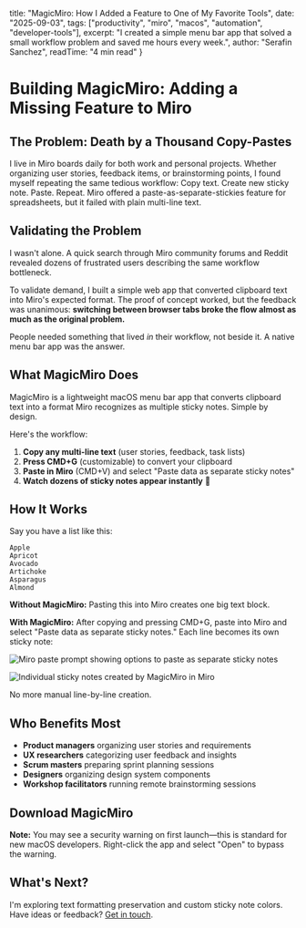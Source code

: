   title: "MagicMiro: How I Added a Feature to One of My Favorite Tools",
  date: "2025-09-03",
  tags: ["productivity", "miro", "macos", "automation", "developer-tools"],
  excerpt: "I created a simple menu bar app that solved a small workflow problem and saved me hours every week.",
  author: "Serafin Sanchez",
  readTime: "4 min read"
}


# Building MagicMiro: Adding a Missing Feature to Miro

## The Problem: Death by a Thousand Copy-Pastes

I live in Miro boards daily for both work and personal projects. Whether organizing user stories, feedback items, or brainstorming points, I found myself repeating the same tedious workflow: Copy text. Create new sticky note. Paste. Repeat. Miro offered a paste-as-separate-stickies feature for spreadsheets, but it failed with plain multi-line text.

## Validating the Problem

I wasn't alone. A quick search through Miro community forums and Reddit revealed dozens of frustrated users describing the same workflow bottleneck.

To validate demand, I built a simple web app that converted clipboard text into Miro's expected format. The proof of concept worked, but the feedback was unanimous: **switching between browser tabs broke the flow almost as much as the original problem.** 

People needed something that lived *in* their workflow, not beside it. A native menu bar app was the answer.

## What MagicMiro Does

MagicMiro is a lightweight macOS menu bar app that converts clipboard text into a format Miro recognizes as multiple sticky notes. Simple by design.

Here's the workflow:

1. **Copy any multi-line text** (user stories, feedback, task lists)
2. **Press CMD+G** (customizable) to convert your clipboard
3. **Paste in Miro** (CMD+V) and select "Paste data as separate sticky notes"
4. **Watch dozens of sticky notes appear instantly** 🎉

## How It Works 

Say you have a list like this:

```
Apple
Apricot
Avocado
Artichoke
Asparagus
Almond
```

**Without MagicMiro:** Pasting this into Miro creates one big text block.

**With MagicMiro:** After copying and pressing CMD+G, paste into Miro and select "Paste data as separate sticky notes." Each line becomes its own sticky note:

![Miro paste prompt showing options to paste as separate sticky notes](/images/blog/paste-as.png)

![Individual sticky notes created by MagicMiro in Miro](/images/blog/stickies.png)

No more manual line-by-line creation.

## Who Benefits Most

- **Product managers** organizing user stories and requirements
- **UX researchers** categorizing user feedback and insights
- **Scrum masters** preparing sprint planning sessions
- **Designers** organizing design system components
- **Workshop facilitators** running remote brainstorming sessions


## Download MagicMiro

<DownloadWithEmail
  downloadUrl="/MagicMiro.dmg"
  fileName="MagicMiro.dmg"
  source="magicmiro-download"
  title="Download MagicMiro v1.0"
  description="Get notified about updates and new features"
  fileSize="1.4MB"
/>

**Note:** You may see a security warning on first launch—this is standard for new macOS developers. Right-click the app and select "Open" to bypass the warning.

## What's Next?

I'm exploring text formatting preservation and custom sticky note colors. Have ideas or feedback? [Get in touch](/contact).
